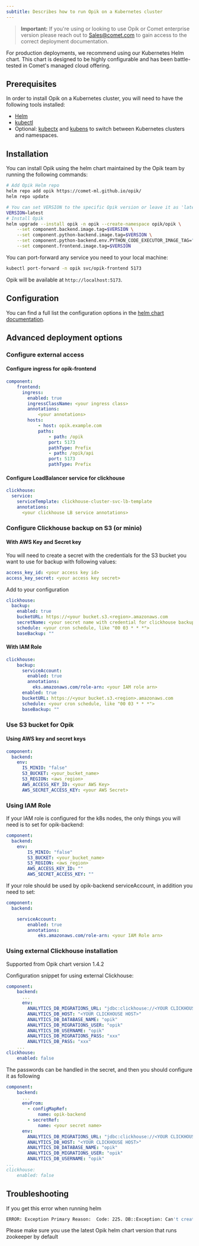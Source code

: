 ```yaml
---
subtitle: Describes how to run Opik on a Kubernetes cluster
---
```


> **Important:** If you're using or looking to use Opik or Comet enterprise version please reach out to Sales@comet.com to gain access to the correct deployment documentation.


For production deployments, we recommend using our Kubernetes Helm chart. This chart is designed to be highly configurable and has been battle-tested in Comet's managed cloud offering.

## Prerequisites

In order to install Opik on a Kubernetes cluster, you will need to have the following tools installed:

- [Helm](https://helm.sh/)
- [kubectl](https://kubernetes.io/docs/tasks/tools/)
- Optional: [kubectx](https://github.com/ahmetb/kubectx) and [kubens](https://github.com/ahmetb/kubectx) to switch between Kubernetes clusters and namespaces.

## Installation

You can install Opik using the helm chart maintained by the Opik team by running the following commands:

```bash
# Add Opik Helm repo
helm repo add opik https://comet-ml.github.io/opik/
helm repo update

# You can set VERSION to the specific Opik version or leave it as 'latest'
VERSION=latest
# Install Opik
helm upgrade --install opik -n opik --create-namespace opik/opik \
    --set component.backend.image.tag=$VERSION \
    --set component.python-backend.image.tag=$VERSION \
    --set component.python-backend.env.PYTHON_CODE_EXECUTOR_IMAGE_TAG="$VERSION" \
    --set component.frontend.image.tag=$VERSION
```

You can port-forward any service you need to your local machine:

```bash
kubectl port-forward -n opik svc/opik-frontend 5173
```


Opik will be available at `http://localhost:5173`.

## Configuration

You can find a full list the configuration options in the [helm chart documentation](https://github.com/comet-ml/opik/tree/main/deployment/helm_chart/opik).

## Advanced deployment options

### Configure external access

#### Configure ingress for opik-frontend

```yaml 
component:
    frontend:
      ingress:
        enabled: true
        ingressClassName: <your ingress class>
        annotations:
            <your annotations>
        hosts:
            - host: opik.example.com
            paths:
                - path: /opik
                port: 5173
                pathType: Prefix
                - path: /opik/api
                port: 5173
                pathType: Prefix
```

#### Configure LoadBalancer service for clickhouse

```yaml
clickhouse:
  service:
    serviceTemplate: clickhouse-cluster-svc-lb-template
    annotations:
      <your clickhouse LB service annotations>
```

### Configure Clickhouse backup on S3 (or minio)

#### With AWS Key and Secret key

You will need to create a secret with the credentials for the S3 bucket you want to use for backup with following values:
```yaml
access_key_id: <your access key id>
access_key_secret: <your access key secret>
```
Add to your configuration
```yaml
clickhouse:
  backup:
    enabled: true
    bucketURL: https://<your bucket.s3.<region>.amazonaws.com
    secretName: <your secret name with credential for clickhouse backup>
    schedule: <your cron schedule, like "00 03 * * *">
    baseBackup: ""
```

#### With IAM Role 

```yaml
clickhouse:
    backup:
      serviceAccount:
        enabled: true
        annotations:
          eks.amazonaws.com/role-arn: <your IAM role arn>
      enabled: true
      bucketURL: https://<your bucket.s3.<region>.amazonaws.com
      schedule: <your cron schedule, like "00 03 * * *">
      baseBackup: ""
```

### Use S3 bucket for Opik

#### Using AWS key and secret keys

```yaml
component:
  backend:
    env:
      IS_MINIO: "false"
      S3_BUCKET: <your_bucket_name>
      S3_REGION: <aws_region> 
      AWS_ACCESS_KEY_ID: <your AWS Key>
      AWS_SECRET_ACCESS_KEY: <your AWS Secret>
```

### Using IAM Role

If your IAM role is configured for the k8s nodes, the only things you will need is to set for opik-backend:

```yaml
component:
  backend:
    env:
        IS_MINIO: "false"
        S3_BUCKET: <your_bucket_name>
        S3_REGION: <aws_region> 
        AWS_ACCESS_KEY_ID: ""
        AWS_SECRET_ACCESS_KEY: ""
```

If your role should be used by opik-backend serviceAccount, in addition you need to set:

```yaml
component:
  backend:

    serviceAccount:
        enabled: true
        annotations:
            eks.amazonaws.com/role-arn: <your IAM Role arn>
```

### Using external Clickhouse installation
Supported from Opik chart version 1.4.2

Configuration snippet for using external Clickhouse:
```yaml
component:
    backend:
      ...
      env:
        ANALYTICS_DB_MIGRATIONS_URL: "jdbc:clickhouse://<YOUR CLICKHOUSE HOST>:8123"
        ANALYTICS_DB_HOST: "<YOUR CLICKHOUSE HOST>"
        ANALYTICS_DB_DATABASE_NAME: "opik"
        ANALYTICS_DB_MIGRATIONS_USER: "opik"
        ANALYTICS_DB_USERNAME: "opik"
        ANALYTICS_DB_MIGRATIONS_PASS: "xxx"
        ANALYTICS_DB_PASS: "xxx"
    ...
clickhouse:
    enabled: false
```
The passwords can be handled in the secret, and then you should configure it as following
```yaml
component:
    backend:
      ...
      envFrom:
        - configMapRef:
            name: opik-backend
        - secretRef:
            name: <your secret name>
      env:
        ANALYTICS_DB_MIGRATIONS_URL: "jdbc:clickhouse://<YOUR CLICKHOUSE HOST>:8123"
        ANALYTICS_DB_HOST: "<YOUR CLICKHOUSE HOST>"
        ANALYTICS_DB_DATABASE_NAME: "opik"
        ANALYTICS_DB_MIGRATIONS_USER: "opik"
        ANALYTICS_DB_USERNAME: "opik"
...
clickhouse:
    enabled: false
```

## Troubleshooting

If you get this error when running helm
```bash
ERROR: Exception Primary Reason:  Code: 225. DB::Exception: Can't create replicated table without ZooKeeper. (NO_ZOOKEEPER) (version 24.3.5.47.altinitystable (altinity build))
```
Please make sure you use the latest Opik helm chart version that runs zookeeper by default
